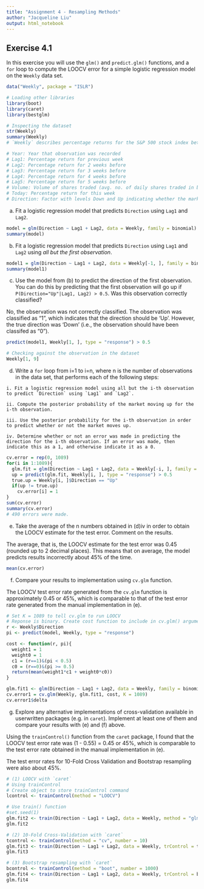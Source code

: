 ```yaml
---
title: "Assignment 4 - Resampling Methods"
author: "Jacqueline Liu"
output: html_notebook
---
```


## Exercise 4.1

In this exercise you will use the `glm()` and `predict.glm()` functions, and a `for` loop to compute the LOOCV error for a simple logistic regression model on the `Weekly` data set. 

```r
data("Weekly", package = "ISLR")
```

```r
# Loading other libraries 
library(boot)
library(caret)
library(bestglm)
```

```r
# Inspecting the dataset
str(Weekly)
summary(Weekly)
# `Weekly` describes percentage returns for the S&P 500 stock index between 1990 and 2010. 1089 observations. 
```

```r
# Year: Year that observation was recorded
# Lag1: Percentage return for previous week 
# Lag2: Percentage return for 2 weeks before 
# Lag3: Percentage return for 3 weeks before 
# Lag4: Percentage return for 4 weeks before 
# Lag5: Percentage return for 5 weeks before 
# Volume: Volume of shares traded (avg. no. of daily shares traded in billions)
# Today: Percentage return for this week 
# Direction: Factor with levels Down and Up indicating whether the market had a positive or negative return on a given week
```


 (a) Fit a logistic regression model that predicts `Direction` using `Lag1` and `Lag2`.
 
```r
model = glm(Direction ~ Lag1 + Lag2, data = Weekly, family = binomial)
summary(model)
```


 (b) Fit a logistic regression model that predicts `Direction` using `Lag1` and `Lag2` using *all but the first observation*.

```r
model1 = glm(Direction ~ Lag1 + Lag2, data = Weekly[-1, ], family = binomial)
summary(model1)
```


 (c) Use the model from (b) to predict the direction of the first observation. You can do this by predicting that the first observation will go up if `P(Direction="Up"|Lag1, Lag2) > 0.5`. Was this observation correctly classified?

No, the observation was not correctly classified. The observation was classified as "1", which indicates that the direction should be 'Up'. However, the true direction was 'Down' (i.e., the observation should have been classifed as "0").

```r
predict(model1, Weekly[1, ], type = "response") > 0.5

# Checking against the observation in the dataset
Weekly[1, 9]
```

 (d) Write a `for` loop from i=1 to i=n, where n is the number of observations in the data set, that performs each of the following steps:

    i. Fit a logistic regression model using all but the i-th observation to predict `Direction` using `Lag1` and `Lag2`.
    
    ii. Compute the posterior probability of the market moving up for the i-th observation. 
    
    iii. Use the posterior probability for the i-th observation in order to predict whether or not the market moves up. 
    
    iv. Determine whether or not an error was made in predicting the direction for the i-th observation. If an error was made, then indicate this as a 1, and otherwise indicate it as a 0.

```r
cv.error = rep(0, 1089)
for(i in 1:1089){
  glm.fit = glm(Direction ~ Lag1 + Lag2, data = Weekly[-i, ], family = binomial)
  up = predict(glm.fit, Weekly[i, ], type = "response") > 0.5
  true.up = Weekly[i, ]$Direction == "Up"
  if(up != true.up)
    cv.error[i] = 1
}
sum(cv.error)
summary(cv.error)
# 490 errors were made. 
```


 (e) Take the average of the n numbers obtained in (d)iv in order to obtain the LOOCV estimate for the test error. Comment on the results.
 
The average, that is, the LOOCV estimate for the test error was 0.45 (rounded up to 2 decimal places). This means that on average, the model predicts results incorrectly about 45% of the time. 
 
```r
mean(cv.error)
```
 
 (f) Compare your results to implementation using `cv.glm` function. 
 
The LOOCV test error rate generated from the `cv.glm` function is approximately 0.45 or 45%, which is comparable to that of the test error rate generated from the manual implementation in (e). 

```r
# Set K = 1089 to tell cv.glm to run LOOCV 
# Reponse is binary. Create cost function to include in cv.glm() argument.
r <- Weekly$Direction
pi <- predict(model, Weekly, type = "response")

cost <- function(r, pi){
  weight1 = 1
  weight0 = 1
  c1 = (r==1)&(pi < 0.5)
  c0 = (r==0)&(pi >= 0.5)
  return(mean(weight1*c1 + weight0*c0))
}

glm.fit1 <- glm(Direction ~ Lag1 + Lag2, data = Weekly, family = binomial)
cv.error1 = cv.glm(Weekly, glm.fit1, cost, K = 1089)
cv.error1$delta
```

 
 (g) Explore any alternative implementations of cross-validation available in userwritten packages (e.g. in `caret`). Implement at least one of them and compare your results with (e) and (f) above.

Using the `trainControl()` function from the `caret` package, I found that the LOOCV test error rate was (1 - 0.55) = 0.45 or 45%, which is comparable to the test error rate obtained in the manual implementation in (e). 

The test error rates for 10-Fold Cross Validation and Bootstrap resampling were also about 45%. 

```r
# (1) LOOCV with `caret`
# Using trainControl
# Create object to store trainControl command
lcontrol <- trainControl(method = "LOOCV")

# Use train() function 
#set.seed(1)
glm.fit2 <- train(Direction ~ Lag1 + Lag2, data = Weekly, method = "glm", trControl = lcontrol)
glm.fit2
```

```r
# (2) 10-Fold Cross-Validation with `caret`
tcontrol <- trainControl(method = "cv", number = 10)
glm.fit3 <- train(Direction ~ Lag1 + Lag2, data = Weekly, trControl = tcontrol, method = "glm")
glm.fit3
```

```r
# (3) Bootstrap resampling with `caret`
bcontrol <- trainControl(method = "boot", number = 1000)
glm.fit4 <- train(Direction ~ Lag1 + Lag2, data = Weekly, trControl = bcontrol, method = "glm")
glm.fit4
```
